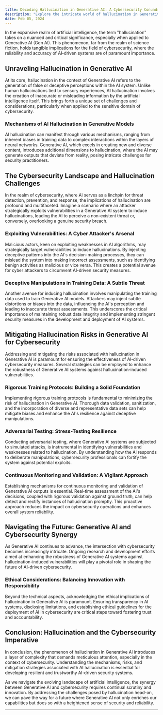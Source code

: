```yaml
---
title: Decoding Hallucination in Generative AI: A Cybersecurity Conundrum
description: "Explore the intricate world of hallucination in Generative AI (Gen AI) and unravel its profound implications for cybersecurity, diving into potential vulnerabilities and risks associated with deceptive perceptions."
date: Feb 05, 2024
---
```


In the expansive realm of artificial intelligence, the term "hallucination" takes on a nuanced and critical significance, especially when applied to Generative AI (Gen AI). This phenomenon, far from the realm of science fiction, holds tangible implications for the field of cybersecurity, where the reliability and accuracy of AI-driven systems are of paramount importance.

## Unraveling Hallucination in Generative AI

At its core, hallucination in the context of Generative AI refers to the generation of false or deceptive perceptions within the AI system. Unlike human hallucinations tied to sensory experiences, AI hallucination involves the creation of inaccurate or misleading information by the artificial intelligence itself. This brings forth a unique set of challenges and considerations, particularly when applied to the sensitive domain of cybersecurity.

### Mechanisms of AI Hallucination in Generative Models

AI hallucination can manifest through various mechanisms, ranging from inherent biases in training data to complex interactions within the layers of neural networks. Generative AI, which excels in creating new and diverse content, introduces additional dimensions to hallucination, where the AI may generate outputs that deviate from reality, posing intricate challenges for security practitioners.

## The Cybersecurity Landscape and Hallucination Challenges

In the realm of cybersecurity, where AI serves as a linchpin for threat detection, prevention, and response, the implications of hallucination are profound and multifaceted. Imagine a scenario where an attacker strategically exploits vulnerabilities in a Generative AI system to induce hallucinations, leading the AI to perceive a non-existent threat or, conversely, overlooking a genuine security breach.

### Exploiting Vulnerabilities: A Cyber Attacker's Arsenal

Malicious actors, keen on exploiting weaknesses in AI algorithms, may strategically target vulnerabilities to induce hallucinations. By injecting deceptive patterns into the AI's decision-making processes, they can mislead the system into making incorrect assessments, such as identifying benign activities as malicious or vice versa. This creates a potential avenue for cyber attackers to circumvent AI-driven security measures.

### Deceptive Manipulations in Training Data: A Subtle Threat

Another avenue for inducing hallucination involves manipulating the training data used to train Generative AI models. Attackers may inject subtle distortions or biases into the data, influencing the AI's perception and leading to inaccurate threat assessments. This underscores the critical importance of maintaining robust data integrity and implementing stringent security measures in the development and deployment of AI systems.

## Mitigating Hallucination Risks in Generative AI for Cybersecurity

Addressing and mitigating the risks associated with hallucination in Generative AI is paramount for ensuring the effectiveness of AI-driven cybersecurity measures. Several strategies can be employed to enhance the robustness of Generative AI systems against hallucination-induced vulnerabilities.

### Rigorous Training Protocols: Building a Solid Foundation

Implementing rigorous training protocols is fundamental to minimizing the risk of hallucination in Generative AI. Thorough data validation, sanitization, and the incorporation of diverse and representative data sets can help mitigate biases and enhance the AI's resilience against deceptive manipulations.

### Adversarial Testing: Stress-Testing Resilience

Conducting adversarial testing, where Generative AI systems are subjected to simulated attacks, is instrumental in identifying vulnerabilities and weaknesses related to hallucination. By understanding how the AI responds to deliberate manipulations, cybersecurity professionals can fortify the system against potential exploits.

### Continuous Monitoring and Validation: A Vigilant Approach

Establishing mechanisms for continuous monitoring and validation of Generative AI outputs is essential. Real-time assessment of the AI's decisions, coupled with rigorous validation against ground truth, can help detect and rectify instances of hallucination promptly. This proactive approach reduces the impact on cybersecurity operations and enhances overall system reliability.

## Navigating the Future: Generative AI and Cybersecurity Synergy

As Generative AI continues to advance, the intersection with cybersecurity becomes increasingly intricate. Ongoing research and development efforts aimed at enhancing the robustness of Generative AI systems against hallucination-induced vulnerabilities will play a pivotal role in shaping the future of AI-driven cybersecurity.

### Ethical Considerations: Balancing Innovation with Responsibility

Beyond the technical aspects, acknowledging the ethical implications of hallucination in Generative AI is paramount. Ensuring transparency in AI systems, disclosing limitations, and establishing ethical guidelines for the deployment of AI in cybersecurity are critical steps toward fostering trust and accountability.

## Conclusion: Hallucination and the Cybersecurity Imperative

In conclusion, the phenomenon of hallucination in Generative AI introduces a layer of complexity that demands meticulous attention, especially in the context of cybersecurity. Understanding the mechanisms, risks, and mitigation strategies associated with AI hallucination is essential for developing resilient and trustworthy AI-driven security systems.

As we navigate the evolving landscape of artificial intelligence, the synergy between Generative AI and cybersecurity requires continual scrutiny and innovation. By addressing the challenges posed by hallucination head-on, we can pave the way for a future where Generative AI not only enriches our capabilities but does so with a heightened sense of security and reliability.

---
